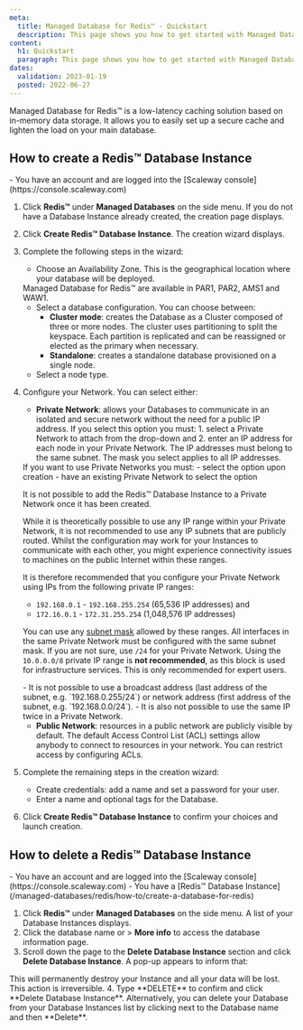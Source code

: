 ```yaml
---
meta:
  title: Managed Database for Redis™ - Quickstart
  description: This page shows you how to get started with Managed Database for Redis™.
content:
  h1: Quickstart
  paragraph: This page shows you how to get started with Managed Database for Redis™.
dates:
  validation: 2023-01-19
  posted: 2022-06-27
---
```


Managed Database for Redis™ is a low-latency caching solution based on in-memory data storage. It allows you to easily set up a secure cache and lighten the load on your main database. 

## How to create a Redis™ Database Instance

<Message type="requirement">
  - You have an account and are logged into the [Scaleway console](https://console.scaleway.com)
</Message>

1. Click **Redis™** under **Managed Databases** on the side menu. If you do not have a Database Instance already created, the creation page displays.
2. Click **Create Redis™ Database Instance**. The creation wizard displays.
3. Complete the following steps in the wizard:
    - Choose an Availability Zone. This is the geographical location where your database will be deployed.

    <Message type="note">
    Managed Database for Redis™ are available in PAR1, PAR2, AMS1 and WAW1.

    </Message>

    - Select a database configuration. You can choose between:
        - **Cluster mode**: creates the Database as a Cluster composed of three or more nodes. The cluster uses partitioning to split the keyspace. Each partition is replicated and can be reassigned or elected as the primary when necessary.
        - **Standalone**: creates a standalone database provisioned on a single node.
    - Select a node type.
4. Configure your Network. You can select either:
    - **Private Network**: allows your Databases to communicate in an isolated and secure network without the need for a public IP address. If you select this option you must: 1. select a Private Network to attach from the drop-down and 2. enter an IP address for each node in your Private Network. The IP addresses must belong to the same subnet. The mask you select applies to all IP addresses.

    <Message type="important">
    If you want to use Private Networks you must:
    - select the option upon creation
    - have an existing Private Network to select the option

    It is not possible to add the Redis™ Database Instance to a Private Network once it has been created.

    </Message>

    <Message type="note">
    While it is theoretically possible to use any IP range within your Private Network, it is not recommended to use any IP subnets that are publicly routed. Whilst the configuration may work for your Instances to communicate with each other, you might experience connectivity issues to machines on the public Internet within these ranges. 

    It is therefore recommended that you configure your Private Network using IPs from the following private IP ranges: 
    - `192.168.0.1` - `192.168.255.254` (65,536 IP addresses) and
    - `172.16.0.1` - `172.31.255.254` (1,048,576 IP addresses)   

    You can use any [subnet mask](https://en.wikipedia.org/wiki/Subnetwork) allowed by these ranges. All interfaces in the same Private Network must be configured with the same subnet mask. If you are not sure, use `/24` for your Private Network. 
    Using the `10.0.0.0/8` private IP range is **not recommended**, as this block is used for infrastructure services. This is only recommended for expert users. 

    <Message type="important">
    - It is not possible to use a broadcast address (last address of the subnet, e.g. `192.168.0.255/24`) or network address (first address of the subnet, e.g. `192.168.0.0/24`).
    - It is also not possible to use the same IP twice in a Private Network.

    </Message>

    </Message>

    - **Public Network**: resources in a public network are publicly visible by default. The default Access Control List (ACL)
    settings allow anybody to connect to resources in your network. You can restrict access by configuring ACLs.
5. Complete the remaining steps in the creation wizard:
    - Create credentials: add a name and set a password for your user.
    - Enter a name and optional tags for the Database.
6. Click **Create Redis™ Database Instance** to confirm your choices and launch creation.

## How to delete a Redis™ Database Instance

<Message type="requirement">
- You have an account and are logged into the [Scaleway console](https://console.scaleway.com)
- You have a [Redis™ Database Instance](/managed-databases/redis/how-to/create-a-database-for-redis)
</Message>

1. Click **Redis™** under **Managed Databases** on the side menu. A list of your Database Instances displays.
2. Click the database name or <Icon name="more" /> > **More info** to access the database information page.
3. Scroll down the page to the **Delete Database Instance** section and click **Delete Database Instance**. A pop-up appears to inform that:
  <Message type="important">
  This will permanently destroy your Instance and all your data will be lost. This action is irreversible.

  </Message>
4. Type **DELETE** to confirm and click **Delete Database Instance**.
<Message type="tip">
Alternatively, you can delete your Database from your Database Instances list by clicking <Icon name="more" /> next to the Database name and then **Delete**.
</Message>